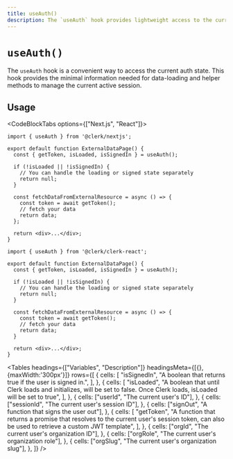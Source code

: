 ```yaml
---
title: useAuth()
description: The `useAuth` hook provides lightweight access to the current auth state, helpers to manage the state and load data from external sources.
---
```



# `useAuth()`

The `useAuth` hook is a convenient way to access the current auth state. This hook provides the minimal information needed for data-loading and helper methods to manage the current active session.

## Usage

<CodeBlockTabs options={["Next.js", "React"]}>
  ```tsx copy filename="pages/index.tsx"
  import { useAuth } from '@clerk/nextjs';

  export default function ExternalDataPage() {
    const { getToken, isLoaded, isSignedIn } = useAuth();

    if (!isLoaded || !isSignedIn) {
      // You can handle the loading or signed state separately
      return null;
    }

    const fetchDataFromExternalResource = async () => {
      const token = await getToken();
      // fetch your data
      return data;
    };

    return <div>...</div>;
  }

  ```

  ```tsx copy filename="external-data-page.tsx"
  import { useAuth } from '@clerk/clerk-react';

  export default function ExternalDataPage() {
    const { getToken, isLoaded, isSignedIn } = useAuth();

    if (!isLoaded || !isSignedIn) {
      // You can handle the loading or signed state separately
      return null;
    }

    const fetchDataFromExternalResource = async () => {
      const token = await getToken();
      // fetch your data
      return data;
    }

    return <div>...</div>;
  }

  ```
</CodeBlockTabs>

<Tables
  headings={["Variables", "Description"]}
  headingsMeta={[{}, {maxWidth:'300px'}]}
  rows={[
    {
      cells: [
        "isSignedIn",
        "A boolean that returns true if the user is signed in.",
      ],
    },
    {
      cells: [
        "isLoaded",
        "A boolean that until Clerk loads and initializes, will be set to false. Once Clerk loads, isLoaded will be set to true",
      ],
    },
    {
      cells: ["userId", "The current user's ID"],
    },
    {
      cells: ["sessionId", "The current user's session ID"],
    },
    {
      cells: ["signOut", "A function that signs the user out"],
    },
    {
      cells: [
        "getToken",
        "A function that returns a promise that resolves to the current user's session token, can also be used to retrieve a custom JWT template",
      ],
    },
    {
      cells: ["orgId", "The current user's organization ID"],
    },
    {
      cells: ["orgRole", "The current user's organization role"],
    },
    {
      cells: ["orgSlug", "The current user's organization slug"],
    },
  ]}
/>
